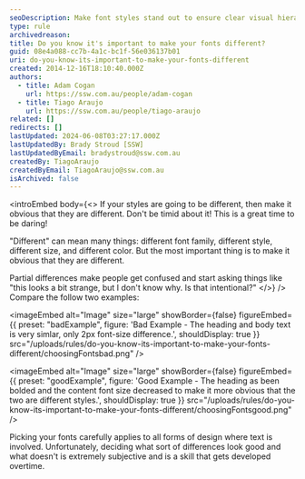 ```yaml
---
seoDescription: Make font styles stand out to ensure clear visual hierarchy and avoid confusion.
type: rule
archivedreason:
title: Do you know it's important to make your fonts different?
guid: 08e4a088-cc7b-4a1c-bc1f-56e036137b01
uri: do-you-know-its-important-to-make-your-fonts-different
created: 2014-12-16T18:10:40.000Z
authors:
  - title: Adam Cogan
    url: https://ssw.com.au/people/adam-cogan
  - title: Tiago Araujo
    url: https://ssw.com.au/people/tiago-araujo
related: []
redirects: []
lastUpdated: 2024-06-08T03:27:17.000Z
lastUpdatedBy: Brady Stroud [SSW]
lastUpdatedByEmail: bradystroud@ssw.com.au
createdBy: TiagoAraujo
createdByEmail: TiagoAraujo@ssw.com.au
isArchived: false
---
```


<introEmbed
  body={<>
If your styles are going to be different, then make it obvious that they are different. Don't be timid about it! This is a great time to be daring!

"Different" can mean many things: different font family, different style, different size, and different color. But the most important thing is to make it obvious that they are different.

Partial differences make people get confused and start asking things like "this looks a bit strange, but I don't know why. Is that intentional?"
  </>}
/>
Compare the follow two examples:

<imageEmbed
  alt="Image"
  size="large"
  showBorder={false}
  figureEmbed={{
    preset: "badExample",
    figure: 'Bad Example - The heading and body text is very simlar, only 2px font-size difference.',
    shouldDisplay: true
  }}
  src="/uploads/rules/do-you-know-its-important-to-make-your-fonts-different/choosingFontsbad.png"
/>

<imageEmbed
  alt="Image"
  size="large"
  showBorder={false}
  figureEmbed={{
    preset: "goodExample",
    figure: 'Good Example - The heading as been bolded and the content font size decreased to make it more obvious that the two are different styles.',
    shouldDisplay: true
  }}
  src="/uploads/rules/do-you-know-its-important-to-make-your-fonts-different/choosingFontsgood.png"
/>

Picking your fonts carefully applies to all forms of design where text is involved. Unfortunately, deciding what sort of differences look good and what doesn't is extremely subjective and is a skill that gets developed overtime.

